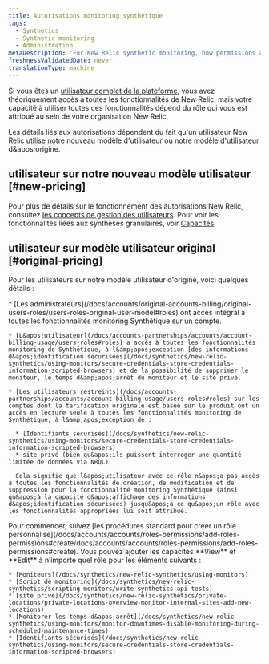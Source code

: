 ```yaml
---
title: Autorisations monitoring synthétique
tags:
  - Synthetics
  - Synthetic monitoring
  - Administration
metaDescription: 'For New Relic synthetic monitoring, how permissions affect your access to features.'
freshnessValidatedDate: never
translationType: machine
---
```


Si vous êtes un [utilisateur complet de la plateforme](/docs/accounts/accounts-billing/new-relic-one-pricing-users/users-roles#user-type), vous avez théoriquement accès à toutes les fonctionnalités de New Relic, mais votre capacité à utiliser toutes ces fonctionnalités dépend du rôle qui vous est attribué au sein de votre organisation New Relic.

Les détails liés aux autorisations dépendent du fait qu&apos;un utilisateur New Relic utilise notre nouveau modèle d&apos;utilisateur ou notre [modèle d&apos;utilisateur](/docs/accounts/original-accounts-billing/original-users-roles/overview-user-models) d&amp;apos;origine.

## utilisateur sur notre nouveau modèle utilisateur [#new-pricing]

Pour plus de détails sur le fonctionnement des autorisations New Relic, consultez [les concepts de gestion des utilisateurs](/docs/accounts/accounts-billing/new-relic-one-user-management/user-management-concepts/#groups). Pour voir les fonctionnalités liées aux synthèses granulaires, voir [Capacités](/docs/accounts/accounts-billing/new-relic-one-user-management/user-permissions/#synthetics).

## utilisateur sur modèle utilisateur original [#original-pricing]

Pour les utilisateurs sur notre modèle utilisateur d&apos;origine, voici quelques détails :

<CollapserGroup>
  <Collapser id="default-access" title="Modèle d'utilisateur d'origine - accès par défaut">
    * [Les administrateurs](/docs/accounts/original-accounts-billing/original-users-roles/users-roles-original-user-model#roles) ont accès intégral à toutes les fonctionnalités monitoring Synthétique sur un compte.

    * [L&apos;utilisateur](/docs/accounts-partnerships/accounts/account-billing-usage/users-roles#roles) a accès à toutes les fonctionnalités monitoring de Synthétique, à l&amp;apos;exception [des informations d&apos;identification sécurisées](/docs/synthetics/new-relic-synthetics/using-monitors/secure-credentials-store-credentials-information-scripted-browsers) et de la possibilité de supprimer le moniteur, le temps d&amp;apos;arrêt du moniteur et le site privé.

    * [Les utilisateurs restreints](/docs/accounts-partnerships/accounts/account-billing-usage/users-roles#roles) sur les comptes dont la tarification originale est basée sur le produit ont un accès en lecture seule à toutes les fonctionnalités monitoring de Synthétique, à l&amp;apos;exception de :

      * [Identifiants sécurisés](/docs/synthetics/new-relic-synthetics/using-monitors/secure-credentials-store-credentials-information-scripted-browsers)
      * site privé (bien qu&apos;ils puissent interroger une quantité limitée de données via NRQL)

      Cela signifie que l&apos;utilisateur avec ce rôle n&apos;a pas accès à toutes les fonctionnalités de création, de modification et de suppression pour la fonctionnalité monitoring Synthétique (ainsi qu&apos;à la capacité d&apos;affichage des informations d&apos;identification sécurisées) jusqu&apos;à ce qu&apos;un rôle avec les fonctionnalités appropriées lui soit attribué.
  </Collapser>

  <Collapser id="custom-access" title="Modèle d'utilisateur d'origine - rôles personnalisés">
    Pour commencer, suivez [les procédures standard pour créer un rôle personnalisé](/docs/accounts/accounts/roles-permissions/add-roles-permissions#create/docs/accounts/accounts/roles-permissions/add-roles-permissions#create). Vous pouvez ajouter les capacités <DNT>**View**</DNT> et <DNT>**Edit**</DNT> à n’importe quel rôle pour les éléments suivants :

    * [Moniteurs](/docs/synthetics/new-relic-synthetics/using-monitors)
    * [Script de monitoring](/docs/synthetics/new-relic-synthetics/scripting-monitors/write-synthetics-api-tests)
    * [site privé](/docs/synthetics/new-relic-synthetics/private-locations/private-locations-overview-monitor-internal-sites-add-new-locations)
    * [Monitorer les temps d&apos;arrêt](/docs/synthetics/new-relic-synthetics/using-monitors/monitor-downtimes-disable-monitoring-during-scheduled-maintenance-times)
    * [Identifiants sécurisés](/docs/synthetics/new-relic-synthetics/using-monitors/secure-credentials-store-credentials-information-scripted-browsers)
  </Collapser>
</CollapserGroup>
